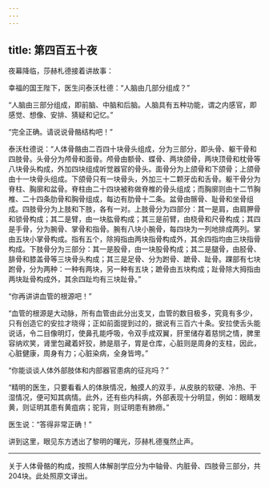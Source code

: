 ```yaml
---
---
---
```

title: 第四百五十夜
---






夜幕降临，莎赫札德接着讲故事：





幸福的国王陛下，医生问泰沃杜德：“人脑由几部分组成？”

“人脑由三部分组成，即前脑、中脑和后脑。人脑具有五种功能，谓之内感官，即感觉、想像、安排、猜疑和记忆。”

“完全正确。请说说骨骼结构吧！”

泰沃杜德说：“人体骨骼由二百四十块骨头组成，分为三部分，即头骨、躯干骨和四肢骨。头骨分为颅骨和面骨。颅骨由额骨、蝶骨、两块颌骨，两块顶骨和枕骨等八块骨头构成，外加四块组成听觉器官的骨头。面骨分为上颌骨和下颌骨；上颌骨由十一块骨头组成。下颌骨只有一块骨头，外加三十二颗牙齿和舌骨。躯干骨分为脊柱、胸廓和盆骨。脊柱由二十四块被称做脊椎的骨头组成；而胸廓则由十二节胸椎、二十四条肋骨和胸骨组成，每边有肋骨十二条。盆骨由髂骨、耻骨和坐骨组成。四肢骨分为上肢和下肢，各有一对。上肢骨分为四部分：其一是肩，由肩胛骨和锁骨构成；其二是臂，由一块肱骨构成；其三是前臂，由桡骨和尺骨构成；其四是手骨，分为腕骨、掌骨和指骨。腕有八块小腕骨，每四块为一列地排成两列。掌由五块小掌骨构成。指有五个，除拇指由两块指骨构成外，其余四指均由三块指骨构成。下肢骨分为三部分：其一是股骨，由一块股骨构成；其二是腿骨，由胫骨、腓骨和膝盖骨等三块骨头构成；其三是足骨、分为跗骨、蹠骨、趾骨。踝部有七块跗骨，分为两种：一种有两块，另一种有五块；蹠骨由五块构成；趾骨除大拇指由两块趾骨构成外，其余四趾均有三块趾骨。”

“你再讲讲血管的根源吧！”

“血管的根源是大动脉，所有血管由此分出支叉，血管的数目极多，究竟有多少，只有创造它的安拉才晓得；正如前面提到过的，据说有三百六十条。安拉使舌头能说话，令二目像明灯，使鼻孔能呼吸，令双手成双翼，肝里储存着慈悯之情，脾里容纳欢笑，肾里包藏着奸狡，肺是扇子，胃是仓库，心脏则是周身的支柱，因此，心脏健康，周身有力；心脏染病，全身皆垮。”

“你能谈谈人体外部肢体和内部器官患病的征兆吗？”

“精明的医生，只要看看人的体肤情况，触摸人的双手，从皮肤的软硬、冷热、干湿情况，便可知其病情。此外，还有些内科病，外部表现十分明显，例如：眼睛发黄，则证明其患有黄疽病；驼背，则证明患有肺痨。”

医生说：“答得非常正确！”





讲到这里，眼见东方透出了黎明的曙光，莎赫札德戛然止声。



***





关于人体骨骼的构成，按照人体解剖学应分为中轴骨、内脏骨、四肢骨三部分，共204块。此处照原文译出。​​​